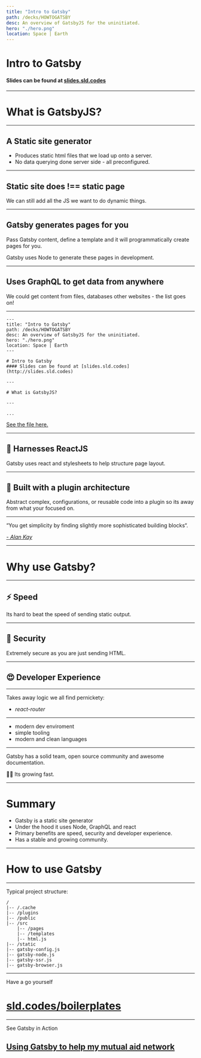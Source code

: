 ```yaml
---
title: "Intro to Gatsby"
path: /decks/HOWTOGATSBY
desc: An overview of GatsbyJS for the uninitiated.
hero: "./hero.png"
location: Space | Earth
---
```


# Intro to Gatsby
#### Slides can be found at [slides.sld.codes](http://slides.sld.codes)

---

# What is GatsbyJS?

---

## A Static site generator

- Produces static html files that we load up onto a server.
- No data querying done server side - all preconfigured.

---

## Static site does !== static page

We can still add all the JS we want to do dynamic things.


---

## Gatsby generates pages for you

Pass Gatsby content, define a template and it will programmatically create pages for you.

Gatsby uses Node to generate these pages in development.

---

## Uses GraphQL to get data from anywhere

We could get content from files, databases other websites - the list goes on!


---

```
---
title: "Intro to Gatsby"
path: /decks/HOWTOGATSBY
desc: An overview of GatsbyJS for the uninitiated.
hero: "./hero.png"
location: Space | Earth
---

# Intro to Gatsby
#### Slides can be found at [slides.sld.codes](http://slides.sld.codes)

---

# What is GatsbyJS?

---

...
```

<a href="https://github.com/slarsendisney/personal-site/blob/master/decks/HOWTOGATSBY/slides.mdx">
<p class="legal">See the file here.</p>
</a>

---

## 💪 Harnesses ReactJS

Gatsby uses react and stylesheets to help structure page layout.

---

## 🔌 Built with a plugin architecture

Abstract complex, configurations, or reusable code into a plugin so its away from what your focused on.

---

“You get simplicity by finding slightly more sophisticated building blocks“.

 [*- Alan Kay*](https://www.youtube.com/watch?v=NdSD07U5uBs)


---

# Why use Gatsby?

---

## ⚡️ Speed

Its hard to beat the speed of sending static output.

---

## 🔑 Security

Extremely secure as you are just sending HTML.

---

## 😍 Developer Experience

---

Takes away logic we all find pernickety:

- *react-router*

---

- modern dev enviroment
- simple tooling 
- modern and clean languages

---

Gatsby has a solid team, open source community and awesome documentation.

🏃‍♂️ Its growing fast.

---

# Summary

- Gatsby is a static site generator
- Under the hood it uses Node, GraphQL and react
- Primary benefits are speed, security and developer experience.
- Has a stable and growing community.

---

# How to use Gatsby

---

<p class="legal">Typical project structure:</p>

``` 
/
|-- /.cache
|-- /plugins
|-- /public
|-- /src
    |-- /pages
    |-- /templates
    |-- html.js
|-- /static
|-- gatsby-config.js
|-- gatsby-node.js
|-- gatsby-ssr.js
|-- gatsby-browser.js
```


---

<p class="legal">Have a go yourself</p>

# [sld.codes/boilerplates](https://sld.codes/boilerplates)

---

<p class="legal">See Gatsby in Action</p>

## [Using Gatsby to help my mutual aid network](https://sld.codes/decks/CORONASUPPORT/slides/0)
